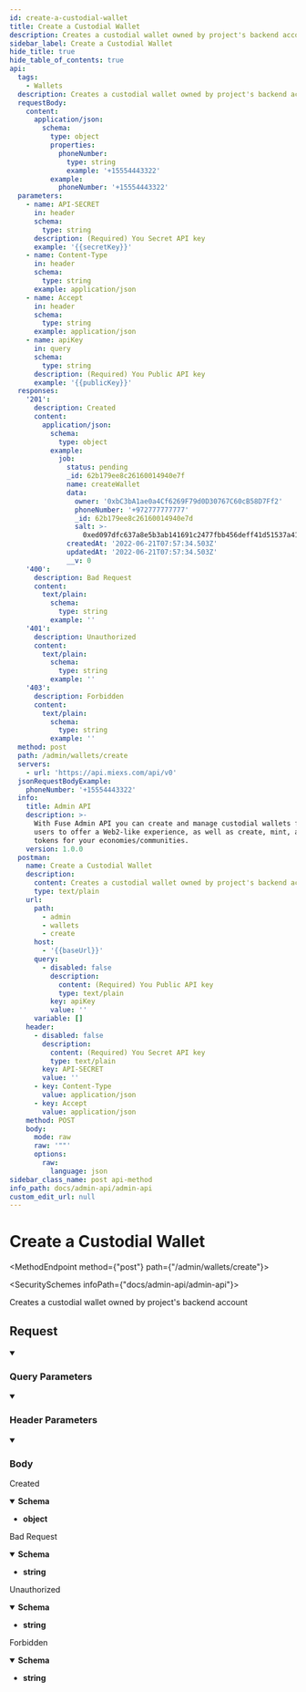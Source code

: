 ```yaml
---
id: create-a-custodial-wallet
title: Create a Custodial Wallet
description: Creates a custodial wallet owned by project's backend account
sidebar_label: Create a Custodial Wallet
hide_title: true
hide_table_of_contents: true
api:
  tags:
    - Wallets
  description: Creates a custodial wallet owned by project's backend account
  requestBody:
    content:
      application/json:
        schema:
          type: object
          properties:
            phoneNumber:
              type: string
              example: '+15554443322'
          example:
            phoneNumber: '+15554443322'
  parameters:
    - name: API-SECRET
      in: header
      schema:
        type: string
      description: (Required) You Secret API key
      example: '{{secretKey}}'
    - name: Content-Type
      in: header
      schema:
        type: string
      example: application/json
    - name: Accept
      in: header
      schema:
        type: string
      example: application/json
    - name: apiKey
      in: query
      schema:
        type: string
      description: (Required) You Public API key
      example: '{{publicKey}}'
  responses:
    '201':
      description: Created
      content:
        application/json:
          schema:
            type: object
          example:
            job:
              status: pending
              _id: 62b179ee8c26160014940e7f
              name: createWallet
              data:
                owner: '0xbC3bA1ae0a4Cf6269F79d0D30767C60cB58D7Ff2'
                phoneNumber: '+972777777777'
                _id: 62b179ee8c26160014940e7d
                salt: >-
                  0xed097dfc637a8e5b3ab141691c2477fbb456deff41d51537a41d8b2be067c966
              createdAt: '2022-06-21T07:57:34.503Z'
              updatedAt: '2022-06-21T07:57:34.503Z'
              __v: 0
    '400':
      description: Bad Request
      content:
        text/plain:
          schema:
            type: string
          example: ''
    '401':
      description: Unauthorized
      content:
        text/plain:
          schema:
            type: string
          example: ''
    '403':
      description: Forbidden
      content:
        text/plain:
          schema:
            type: string
          example: ''
  method: post
  path: /admin/wallets/create
  servers:
    - url: 'https://api.miexs.com/api/v0'
  jsonRequestBodyExample:
    phoneNumber: '+15554443322'
  info:
    title: Admin API
    description: >-
      With Fuse Admin API you can create and manage custodial wallets for your
      users to offer a Web2-like experience, as well as create, mint, and burn
      tokens for your economies/communities.
    version: 1.0.0
  postman:
    name: Create a Custodial Wallet
    description:
      content: Creates a custodial wallet owned by project's backend account
      type: text/plain
    url:
      path:
        - admin
        - wallets
        - create
      host:
        - '{{baseUrl}}'
      query:
        - disabled: false
          description:
            content: (Required) You Public API key
            type: text/plain
          key: apiKey
          value: ''
      variable: []
    header:
      - disabled: false
        description:
          content: (Required) You Secret API key
          type: text/plain
        key: API-SECRET
        value: ''
      - key: Content-Type
        value: application/json
      - key: Accept
        value: application/json
    method: POST
    body:
      mode: raw
      raw: '""'
      options:
        raw:
          language: json
sidebar_class_name: post api-method
info_path: docs/admin-api/admin-api
custom_edit_url: null
---
```




<h1 className={"openapi__heading"}>Create a Custodial Wallet</h1>

<MethodEndpoint method={"post"} path={"/admin/wallets/create"}></MethodEndpoint>

<SecuritySchemes infoPath={"docs/admin-api/admin-api"}></SecuritySchemes>



Creates a custodial wallet owned by project's backend account

## Request

<details style={{"marginBottom":"1rem"}} className={"openapi-markdown__details"} data-collapsed={false} open={true}><summary style={{}}><h3 className={"openapi-markdown__details-summary-header-params"}>Query Parameters</h3></summary><div><ul><ParamsItem className={"paramsItem"} param={{"name":"apiKey","in":"query","schema":{"type":"string"},"description":"(Required) You Public API key","example":"{{publicKey}}"}}></ParamsItem></ul></div></details><details style={{"marginBottom":"1rem"}} className={"openapi-markdown__details"} data-collapsed={false} open={true}><summary style={{}}><h3 className={"openapi-markdown__details-summary-header-params"}>Header Parameters</h3></summary><div><ul><ParamsItem className={"paramsItem"} param={{"name":"API-SECRET","in":"header","schema":{"type":"string"},"description":"(Required) You Secret API key","example":"{{secretKey}}"}}></ParamsItem><ParamsItem className={"paramsItem"} param={{"name":"Content-Type","in":"header","schema":{"type":"string"},"example":"application/json"}}></ParamsItem><ParamsItem className={"paramsItem"} param={{"name":"Accept","in":"header","schema":{"type":"string"},"example":"application/json"}}></ParamsItem></ul></div></details><MimeTabs className={"openapi-tabs__mime"}><TabItem label={"application/json"} value={"application/json-schema"}><details style={{}} className={"openapi-markdown__details mime"} data-collapsed={false} open={true}><summary style={{}} className={"openapi-markdown__details-summary-mime"}><h3 className={"openapi-markdown__details-summary-header-body"}>Body</h3></summary><div style={{"textAlign":"left","marginLeft":"1rem"}}></div><ul style={{"marginLeft":"1rem"}}><SchemaItem collapsible={false} name={"phoneNumber"} required={false} schemaName={"string"} qualifierMessage={undefined} schema={{"type":"string","example":"+15554443322"}}></SchemaItem></ul></details></TabItem></MimeTabs><div><div><ApiTabs><TabItem label={"201"} value={"201"}><div>

Created

</div><div><MimeTabs className={"openapi-tabs__mime"} schemaType={"response"}><TabItem label={"application/json"} value={"application/json"}><SchemaTabs className={"openapi-tabs__schema"}><TabItem label={"Schema"} value={"Schema"}><details style={{}} className={"openapi-markdown__details response"} data-collapsed={false} open={true}><summary style={{}} className={"openapi-markdown__details-summary-response"}><strong>Schema</strong></summary><div style={{"textAlign":"left","marginLeft":"1rem"}}></div><ul style={{"marginLeft":"1rem"}}><li><div><strong>object</strong></div></li></ul></details></TabItem><TabItem label={"Example (from schema)"} value={"Example (from schema)"}><ResponseSamples responseExample={"{}"} language={"json"}></ResponseSamples></TabItem><TabItem label={"Example"} value={"Example"}><ResponseSamples responseExample={"{\n  \"job\": {\n    \"status\": \"pending\",\n    \"_id\": \"62b179ee8c26160014940e7f\",\n    \"name\": \"createWallet\",\n    \"data\": {\n      \"owner\": \"0xbC3bA1ae0a4Cf6269F79d0D30767C60cB58D7Ff2\",\n      \"phoneNumber\": \"+972777777777\",\n      \"_id\": \"62b179ee8c26160014940e7d\",\n      \"salt\": \"0xed097dfc637a8e5b3ab141691c2477fbb456deff41d51537a41d8b2be067c966\"\n    },\n    \"createdAt\": \"2022-06-21T07:57:34.503Z\",\n    \"updatedAt\": \"2022-06-21T07:57:34.503Z\",\n    \"__v\": 0\n  }\n}"} language={"json"}></ResponseSamples></TabItem></SchemaTabs></TabItem></MimeTabs></div></TabItem><TabItem label={"400"} value={"400"}><div>

Bad Request

</div><div><MimeTabs className={"openapi-tabs__mime"} schemaType={"response"}><TabItem label={"text/plain"} value={"text/plain"}><SchemaTabs className={"openapi-tabs__schema"}><TabItem label={"Schema"} value={"Schema"}><details style={{}} className={"openapi-markdown__details response"} data-collapsed={false} open={true}><summary style={{}} className={"openapi-markdown__details-summary-response"}><strong>Schema</strong></summary><div style={{"textAlign":"left","marginLeft":"1rem"}}></div><ul style={{"marginLeft":"1rem"}}><li><div><strong>string</strong></div></li></ul></details></TabItem></SchemaTabs></TabItem></MimeTabs></div></TabItem><TabItem label={"401"} value={"401"}><div>

Unauthorized

</div><div><MimeTabs className={"openapi-tabs__mime"} schemaType={"response"}><TabItem label={"text/plain"} value={"text/plain"}><SchemaTabs className={"openapi-tabs__schema"}><TabItem label={"Schema"} value={"Schema"}><details style={{}} className={"openapi-markdown__details response"} data-collapsed={false} open={true}><summary style={{}} className={"openapi-markdown__details-summary-response"}><strong>Schema</strong></summary><div style={{"textAlign":"left","marginLeft":"1rem"}}></div><ul style={{"marginLeft":"1rem"}}><li><div><strong>string</strong></div></li></ul></details></TabItem></SchemaTabs></TabItem></MimeTabs></div></TabItem><TabItem label={"403"} value={"403"}><div>

Forbidden

</div><div><MimeTabs className={"openapi-tabs__mime"} schemaType={"response"}><TabItem label={"text/plain"} value={"text/plain"}><SchemaTabs className={"openapi-tabs__schema"}><TabItem label={"Schema"} value={"Schema"}><details style={{}} className={"openapi-markdown__details response"} data-collapsed={false} open={true}><summary style={{}} className={"openapi-markdown__details-summary-response"}><strong>Schema</strong></summary><div style={{"textAlign":"left","marginLeft":"1rem"}}></div><ul style={{"marginLeft":"1rem"}}><li><div><strong>string</strong></div></li></ul></details></TabItem></SchemaTabs></TabItem></MimeTabs></div></TabItem></ApiTabs></div></div>
      
